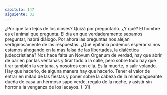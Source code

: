 ```yaml
---
capitulo: 147
siguiente: 31
---
```


¿Por qué tan lejos de los dioses? Quizá por preguntarlo.
¿Y qué? El hombre es el animal que pregunta. El día en que verdaderamente
sepamos preguntar, habrá diálogo. Por ahora las preguntas nos alejan
vertiginosamente de las respuestas. ¿Qué epifanía podemos esperar si nos
estamos ahogando en la más falsa de las libertades, la dialéctica judeocristiana?
Nos hace falta un Novum Organum de verdad, hay que abrir de par en par las
ventanas y tirar todo a la calle, pero sobre todo hay que tirar también la ventana,
y nosotros con ella. Es la muerte, o salir volando. Hay que hacerlo, de alguna
manera hay que hacerlo. Tener el valor de entrar en mitad de las fiestas y poner
sobre la cabeza de la relampagueante dueña de casa un hermoso sapo verde,
regalo de la noche, y asistir sin horror a la venganza de los lacayos.
(-31)
